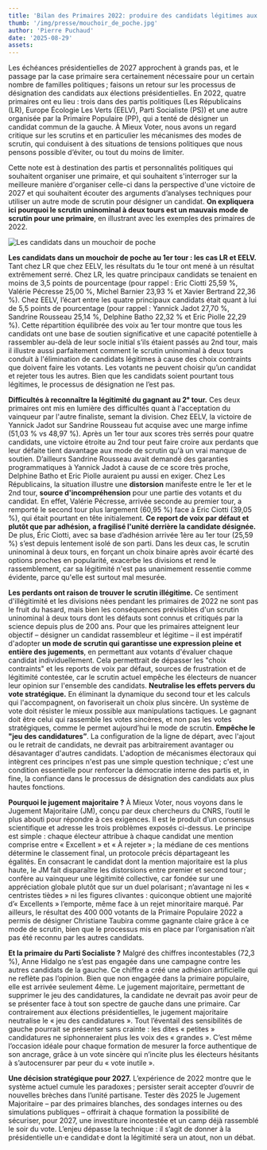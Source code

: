 ```yaml
---
title: 'Bilan des Primaires 2022: produire des candidats légitimes aux élections présidentielles de 2027'
thumb: '/img/presse/mouchoir_de_poche.jpg'
author: 'Pierre Puchaud'
date: '2025-08-29'
assets:
---
```

Les échéances présidentielles de 2027 approchent à grands pas, et le passage par la case primaire sera certainement nécessaire pour un certain nombre de familles politiques ; faisons un retour sur les processus de désignation des candidats aux élections présidentielles. En 2022, quatre primaires ont eu lieu : trois dans des partis politiques (Les Républicains (LR), Europe Écologie Les Verts (EELV), Parti Socialiste (PS)) et une autre organisée par la Primaire Populaire (PP), qui a tenté de désigner un candidat commun de la gauche. À Mieux Voter, nous avons un regard critique sur les scrutins et en particulier les mécanismes des modes de scrutin, qui conduisent à des situations de tensions politiques que nous pensons possible d’éviter, ou tout du moins de limiter.

Cette note est à destination des partis et personnalités politiques qui souhaitent organiser une primaire, et qui souhaitent s'interroger sur la meilleure manière d'organiser celle-ci dans la perspective d'une victoire de 2027 et qui souhaitent écouter des arguments d’analyses techniques pour utiliser un autre mode de scrutin pour désigner un candidat. **On expliquera ici pourquoi le scrutin uninominal à deux tours est un mauvais mode de scrutin pour une primaire**, en illustrant avec les exemples des primaires de 2022.

![Les candidats dans un mouchoir de poche](/img/presse/mouchoir_de_poche.jpg)

**Les candidats dans un mouchoir de poche au 1er tour : les cas LR et EELV.** Tant chez LR que chez EELV, les résultats du 1e tour ont mené à un résultat extrêmement serré. Chez LR, les quatre principaux candidats se tenaient en moins de 3,5 points de pourcentage (pour rappel : Eric Ciotti 25,59 %, Valérie Pécresse 25,00 %, Michel Barnier 23,93 % et Xavier Bertrand 22,36 %). Chez EELV, l’écart entre les quatre principaux candidats était quant à lui de 5,5 points de pourcentage (pour rappel : Yannick Jadot 27,70 %, Sandrine Rousseau 25,14 %, Delphine Batho 22,32 % et Eric Piolle 22,29 %). Cette répartition équilibrée des voix au 1er tour montre que tous les candidats ont une base de soutien significative et une capacité potentielle à rassembler au-delà de leur socle initial s’ils étaient passés au 2nd tour, mais il illustre aussi parfaitement comment le scrutin uninominal à deux tours conduit à l'élimination de candidats légitimes à cause des choix contraints que doivent faire les votants. Les votants ne peuvent choisir qu’un candidat et rejeter tous les autres. Bien que les candidats soient pourtant tous légitimes, le processus de désignation ne l’est pas. 

**Difficultés à reconnaître la légitimité du gagnant au 2ᵉ tour.** Ces deux primaires ont mis en lumière des difficultés quant à l'acceptation du vainqueur par l'autre finaliste, semant la division. Chez EELV, la victoire de Yannick Jadot sur Sandrine Rousseau fut acquise avec une marge infime (51,03 % vs 48,97 %). Après un 1er tour aux scores très serrés pour quatre candidats, une victoire étroite au 2nd tour peut faire croire aux perdants que leur défaite tient davantage aux mode de scrutin qu'à un vrai manque de soutien. D’ailleurs Sandrine Rousseau avait demandé des garanties programmatiques à Yannick Jadot à cause de ce score très proche, Delphine Batho et Eric Piolle auraient pu aussi en exiger. Chez Les Républicains, la situation illustre une **distorsion** manifeste entre le 1er et le 2nd tour, **source d'incompréhension** pour une partie des votants et du candidat. En effet, Valérie Pécresse, arrivée seconde au premier tour, a remporté le second tour plus largement (60,95 %) face à Eric Ciotti (39,05 %), qui était pourtant en tête initialement. **Ce report de voix par défaut et plutôt que par adhésion, a fragilisé l'unité derrière la candidate désignée.** De plus, Éric Ciotti, avec sa base d’adhésion arrivée 1ère au 1er tour (25,59 %) s’est depuis lentement isolé de son parti. Dans les deux cas, le scrutin uninominal à deux tours, en forçant un choix binaire après avoir écarté des options proches en popularité, exacerbe les divisions et rend le rassemblement, car sa légitimité n'est pas unanimement ressentie comme évidente, parce qu'elle est surtout mal mesurée.

**Les perdants ont raison de trouver le scrutin illégitime.** Ce sentiment d'illégitimité et les divisions nées pendant les primaires de 2022 ne sont pas le fruit du hasard, mais bien les conséquences prévisibles d'un scrutin uninominal à deux tours dont les défauts sont connus et critiqués par la science depuis plus de 200 ans. Pour que les primaires atteignent leur objectif – désigner un candidat rassembleur et légitime – il est impératif d'adopter **un mode de scrutin qui garantisse une expression pleine et entière des jugements**, en permettant aux votants d'évaluer chaque candidat individuellement. Cela permettrait de dépasser les "choix contraints" et les reports de voix par défaut, sources de frustration et de légitimité contestée, car le scrutin actuel empêche les électeurs de nuancer leur opinion sur l'ensemble des candidats. **Neutralise les effets pervers du vote stratégique.** En éliminant la dynamique du second tour et les calculs qui l'accompagnent, on favoriserait un choix plus sincère. Un système de vote doit résister le mieux possible aux manipulations tactiques. Le gagnant doit être celui qui rassemble les votes sincères, et non pas les votes stratégiques, comme le permet aujourd’hui le mode de scrutin. **Empêche le "jeu des candidatures”**. La configuration de la ligne de départ, avec l'ajout ou le retrait de candidats, ne devrait pas arbitrairement avantager ou désavantager d'autres candidats. L'adoption de mécanismes électoraux qui intègrent ces principes n'est pas une simple question technique ; c'est une condition essentielle pour renforcer la démocratie interne des partis et, in fine, la confiance dans le processus de désignation des candidats aux plus hautes fonctions.

**Pourquoi le jugement majoritaire ?** À Mieux Voter, nous voyons dans le Jugement Majoritaire (JM), conçu par deux chercheurs du CNRS, l’outil le plus abouti pour répondre à ces exigences. Il est  le produit d’un consensus scientifique et adresse les trois problèmes exposés ci-dessus. Le principe est simple : chaque électeur attribue à chaque candidat une mention comprise entre « Excellent » et « À rejeter » ; la médiane de ces mentions détermine le classement final, un protocole précis départageant les égalités. En consacrant le candidat dont la mention majoritaire est la plus haute, le JM fait disparaître les distorsions entre premier et second tour ; confère au vainqueur une légitimité collective, car fondée sur une appréciation globale plutôt que sur un duel polarisant ; n’avantage ni les « centristes tièdes » ni les figures clivantes : quiconque obtient une majorité d’« Excellents » l’emporte, même face à un rejet minoritaire marqué. Par ailleurs, le résultat des 400 000 votants de la Primaire Populaire 2022 a permis de désigner Christiane Taubira comme gagnante claire grâce à ce mode de scrutin, bien que le processus mis en place par l’organisation n’ait pas été reconnu par les autres candidats.


**Et la primaire du Parti Socialiste ?** Malgré des chiffres incontestables (72,3 %), Anne Hidalgo ne s’est pas engagée dans une campagne contre les autres candidats de la gauche. Ce chiffre a créé une adhésion artificielle qui ne reflète pas l’opinion. Bien que non engagée dans la primaire populaire, elle est arrivée seulement 4ème. Le jugement majoritaire, permettant de supprimer le jeu des candidatures, la candidate ne devrait pas avoir peur de se présenter face à tout son spectre de gauche dans une primaire. Car contrairement aux élections présidentielles, le jugement majoritaire neutralise le « jeu des candidatures ». Tout l’éventail des sensibilités de gauche pourrait se présenter sans crainte : les dites « petites » candidatures ne siphonneraient plus les voix des « grandes ». C’est même l’occasion idéale pour chaque formation de mesurer la force authentique de son ancrage, grâce à un vote sincère qui n’incite plus les électeurs hésitants à s’autocensurer par peur du « vote inutile ».

**Une décision stratégique pour 2027.** L’expérience de 2022 montre que le système actuel cumule les paradoxes ; persister serait accepter d’ouvrir de nouvelles brèches dans l’unité partisane. Tester dès 2025 le Jugement Majoritaire – par des primaires blanches, des sondages internes ou des simulations publiques – offrirait à chaque formation la possibilité de sécuriser, pour 2027, une investiture incontestée et un camp déjà rassemblé le soir du vote. L’enjeu dépasse la technique : il s’agit de donner à la présidentielle un·e candidat·e dont la légitimité sera un atout, non un débat.


